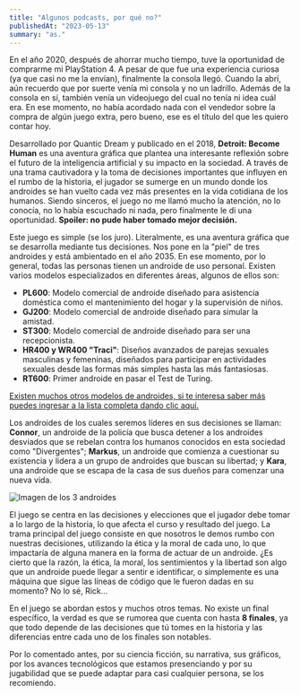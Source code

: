 ```yaml
---
title: "Algunos podcasts, por qué no?"
publishedAt: "2023-05-13"
summary: "as."
---
```


En el año 2020, después de ahorrar mucho tiempo, tuve la oportunidad de comprarme mi PlayStation 4. A pesar de que fue una experiencia curiosa (ya que casi no me la envían), finalmente la consola llegó. Cuando la abrí, aún recuerdo que por suerte venía mi consola y no un ladrillo. Además de la consola en sí, también venía un videojuego del cual no tenía ni idea cuál era. En ese momento, no había acordado nada con el vendedor sobre la compra de algún juego extra, pero bueno, ese es el título del que les quiero contar hoy.

Desarrollado por Quantic Dream y publicado en el 2018, **Detroit: Become Human** es una aventura gráfica que plantea una interesante reflexión sobre el futuro de la inteligencia artificial y su impacto en la sociedad. A través de una trama cautivadora y la toma de decisiones importantes que influyen en el rumbo de la historia, el jugador se sumerge en un mundo donde los androides se han vuelto cada vez más presentes en la vida cotidiana de los humanos. Siendo sinceros, el juego no me llamó mucho la atención, no lo conocía, no lo había escuchado ni nada, pero finalmente le di una oportunidad. **Spoiler: no pude haber tomado mejor decisión.**

Este juego es simple (se los juro). Literalmente, es una aventura gráfica que se desarrolla mediante tus decisiones. Nos pone en la "piel" de tres androides y está ambientado en el año 2035. En ese momento, por lo general, todas las personas tienen un androide de uso personal. Existen varios modelos especializados en diferentes áreas, algunos de ellos son:

- **PL600**: Modelo comercial de androide diseñado para asistencia doméstica como el mantenimiento del hogar y la supervisión de niños.
- **GJ200**: Modelo comercial de androide diseñado para simular la amistad.
- **ST300**: Modelo comercial de androide diseñado para ser una recepcionista.
- **HR400 y WR400 "Traci"**: Diseños avanzados de parejas sexuales masculinas y femeninas, diseñados para participar en actividades sexuales desde las formas más simples hasta las más fantasiosas.
- **RT600**: Primer androide en pasar el Test de Turing.

[Existen muchos otros modelos de androides, si te interesa saber más puedes ingresar a la lista completa dando clic aquí.](https://detroit-become-human.fandom.com/wiki/Android#List_of_android_models)

Los androides de los cuales seremos líderes en sus decisiones se llaman: **Connor**, un androide de la policía que busca detener a los androides desviados que se rebelan contra los humanos conocidos en esta sociedad como "Divergentes"; **Markus**, un androide que comienza a cuestionar su existencia y lidera a un grupo de androides que buscan su libertad; y **Kara**, una androide que se escapa de la casa de sus dueños para comenzar una nueva vida.

![Imagen de los 3 androides](https://gamerbraves.sgp1.cdn.digitaloceanspaces.com/2018/05/Detroit-Become-Human-review-feature-image.jpg)

El juego se centra en las decisiones y elecciones que el jugador debe tomar a lo largo de la historia, lo que afecta el curso y resultado del juego. La trama principal del juego consiste en que nosotros le demos rumbo con nuestras decisiones, utilizando la ética y la moral de cada uno, lo que impactaría de alguna manera en la forma de actuar de un androide. ¿Es cierto que la razón, la ética, la moral, los sentimientos y la libertad son algo que un androide puede llegar a sentir e identificar, o simplemente es una máquina que sigue las líneas de código que le fueron dadas en su momento? No lo sé, Rick...

En el juego se abordan estos y muchos otros temas. No existe un final específico, la verdad es que se rumorea que cuenta con hasta **8 finales**, ya que todo depende de las decisiones que tú tomes en la historia y las diferencias entre cada uno de los finales son notables.

Por lo comentado antes, por su ciencia ficción, su narrativa, sus gráficos, por los avances tecnológicos que estamos presenciando y por su jugabilidad que se puede adaptar para casi cualquier persona, se los recomiendo.